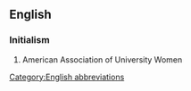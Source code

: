 ==English==

===Initialism===
{{head|en|initialism}}
{{wikipedia}}

# American Association of University Women

[[Category:English abbreviations]]